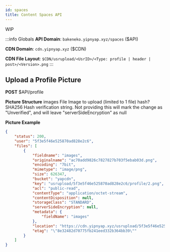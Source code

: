 ```yaml
---
id: spaces
title: Content Spaces API
---
```



WIP

:::info Globals
**API Domain**: `bakeneko.yipnyap.xyz/spaces` ($API)

**CDN Domain**: `cdn.yipnyap.xyz` ($CDN)

**CDN File Layout**: `$CDN/usrupload/<UsrID>/<Type: profile | header | post>/<Version>.png`
:::

## Upload a Profile Picture
**<Text color="#F6AD55">POST</Text>** $API/profile

**Picture Structure**
<StructTable>
    <tr>
        <td>images</td>
        <td>File</td>
        <td>Image to upload (limited to 1 file)</td>
    </tr>
    <tr>
        <td>hash?</td>
        <td>SHA256</td>
        <td>
            Hash verification string. Not providing this will mark the change as "Unverified", and will leave
            "serverSideEncryption" as null
        </td>
    </tr>
</StructTable>

**Picture Example**
```json
{
    "status": 200,
    "user": "5f3e5f46e525870ad828e2c6",
    "files": [
        {
            "fieldname": "images",
            "originalname": "ac70add9826c7827827b703f5ebab03d.png",
            "encoding": "7bit",
            "mimetype": "image/png",
            "size": 626347,
            "bucket": "yapcdn",
            "key": "usrupload/5f3e5f46e525870ad828e2c6/profile/2.png",
            "acl": "public-read",
            "contentType": "application/octet-stream",
            "contentDisposition": null,
            "storageClass": "STANDARD",
            "serverSideEncryption": null,
            "metadata": {
                "fieldName": "images"
            },
            "location": "https://cdn.yipnyap.xyz/usrupload/5f3e5f46e525870ad828e2c6/profile/2.png",
            "etag": "\"8e32482d70775fb241eed332b364bb39\""
        }
    ]
}
```
